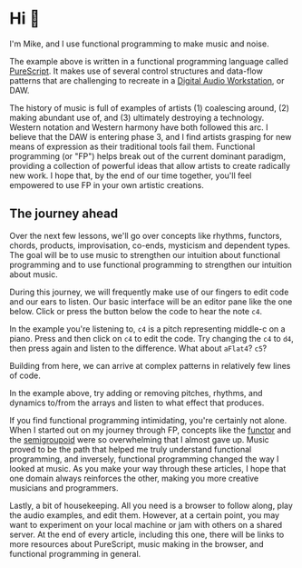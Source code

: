
# Hi 👋

I'm Mike, and I use functional programming to make music and noise.

<Player player={introMain} code={intro} />

The example above is written in a functional programming language called [PureScript](https://purescript.org). It makes use of several control structures and data-flow patterns that are challenging to recreate in a [Digital Audio Workstation](https://en.wikipedia.org/wiki/Digital_audio_workstation), or DAW.

The history of music is full of examples of artists (1) coalescing around, (2) making abundant use of, and (3) ultimately destroying a technology. Western notation and Western harmony have both followed this arc. I believe that the DAW is entering phase 3, and I find artists grasping for new means of expression as their traditional tools fail them. Functional programming (or "FP") helps break out of the current dominant paradigm, providing a collection of powerful ideas that allow artists to create radically new work. I hope that, by the end of our time together, you'll feel empowered to use FP in your own artistic creations.

## The journey ahead

Over the next few lessons, we'll go over concepts like rhythms, functors, chords, products, improvisation, co-ends, mysticism and dependent types. The goal will be to use music to strengthen our intuition about functional programming and to use functional programming to strengthen our intuition about music.

During this journey, we will frequently make use of our fingers to edit code and our ears to listen. Our basic interface will be an editor pane like the one below. Click or press the <FontAwesomeIcon icon={faPlayCircle} /> button below the code to hear the note `c4`.

<Player player={singleNoteMain} code={singleNote} />

In the example you're listening to, `c4` is a pitch representing middle-c on a piano. Press <FontAwesomeIcon icon={faStopCircle} /> and then click on `c4` to edit the code.  Try changing the `c4` to `d4`, then press <FontAwesomeIcon icon={faPlayCircle} /> again and listen to the difference. What about `aFlat4`? `c5`?

Building from here, we can arrive at complex patterns in relatively few lines of code.

<Player preload player={complexPatternMain} code={complexPattern} />

In the example above, try adding or removing pitches, rhythms, and dynamics to/from the arrays and listen to what effect that produces.

If you find functional programming intimidating, you're certainly not alone. When I started out on my journey through FP, concepts like the [functor](https://pursuit.purescript.org/packages/purescript-prelude/5.0.1/docs/Data.Functor#t:Functor) and the [semigroupoid](https://pursuit.purescript.org/packages/purescript-prelude/5.0.1/docs/Control.Semigroupoid#t:Semigroupoid) were so overwhelming that I almost gave up. Music proved to be the path that helped me truly understand functional programming, and inversely, functional programming changed the way I looked at music. As you make your way through these articles, I hope that one domain always reinforces the other, making you more creative musicians and programmers.

Lastly, a bit of housekeeping. All you need is a browser to follow along, play the audio examples, and edit them. However, at a certain point, you may want to experiment on your local machine or jam with others on a shared server. At the end of every article, including this one, there will be links to more resources about PureScript, music making in the browser, and functional programming in general.

<Footer />
